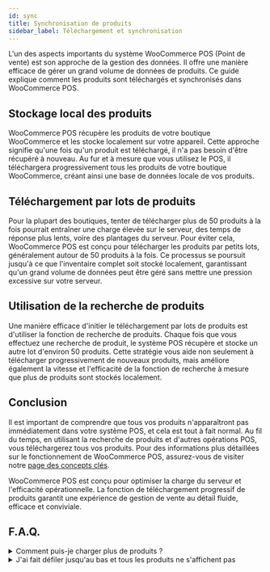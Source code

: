 ```yaml
---
id: sync
title: Synchronisation de produits
sidebar_label: Téléchargement et synchronisation
---
```


L'un des aspects importants du système WooCommerce POS (Point de vente) est son approche de la gestion des données. Il offre une manière efficace de gérer un grand volume de données de produits. Ce guide explique comment les produits sont téléchargés et synchronisés dans WooCommerce POS.

## Stockage local des produits

WooCommerce POS récupère les produits de votre boutique WooCommerce et les stocke localement sur votre appareil. Cette approche signifie qu'une fois qu'un produit est téléchargé, il n'a pas besoin d'être récupéré à nouveau. Au fur et à mesure que vous utilisez le POS, il téléchargera progressivement tous les produits de votre boutique WooCommerce, créant ainsi une base de données locale de vos produits.

## Téléchargement par lots de produits

Pour la plupart des boutiques, tenter de télécharger plus de 50 produits à la fois pourrait entraîner une charge élevée sur le serveur, des temps de réponse plus lents, voire des plantages du serveur. Pour éviter cela, WooCommerce POS est conçu pour télécharger les produits par petits lots, généralement autour de 50 produits à la fois. Ce processus se poursuit jusqu'à ce que l'inventaire complet soit stocké localement, garantissant qu'un grand volume de données peut être géré sans mettre une pression excessive sur votre serveur.

## Utilisation de la recherche de produits

Une manière efficace d'initier le téléchargement par lots de produits est d'utiliser la fonction de recherche de produits. Chaque fois que vous effectuez une recherche de produit, le système POS récupère et stocke un autre lot d'environ 50 produits. Cette stratégie vous aide non seulement à télécharger progressivement de nouveaux produits, mais améliore également la vitesse et l'efficacité de la fonction de recherche à mesure que plus de produits sont stockés localement.

## Conclusion

Il est important de comprendre que tous vos produits n'apparaîtront pas immédiatement dans votre système POS, et cela est tout à fait normal. Au fil du temps, en utilisant la recherche de produits et d'autres opérations POS, vous téléchargerez tous vos produits. Pour des informations plus détaillées sur le fonctionnement de WooCommerce POS, assurez-vous de visiter notre [page des concepts clés](/#key-concepts).

WooCommerce POS est conçu pour optimiser la charge du serveur et l'efficacité opérationnelle. La fonction de téléchargement progressif de produits garantit une expérience de gestion de vente au détail fluide, efficace et conviviale.

## F.A.Q.

<details>

<summary>Comment puis-je charger plus de produits ?</summary>

La synchronisation des produits dans le POS peut être déclenchée de plusieurs manières :

- Lorsque le POS est chargé pour la première fois.
- Chaque fois que vous effectuez une recherche de produit.
- En appliquant un filtre, par exemple, par catégorie ou par étiquette.
- En faisant défiler jusqu'au bas de la liste des produits.
- En appuyant manuellement sur le bouton de synchronisation.
- De plus, le POS se synchronisera automatiquement toutes les 10 minutes.

Une fois que tous les produits sont téléchargés, les futures synchronisations ne récupéreront que les produits qui ont été mis à jour depuis la dernière synchronisation.

</details>

<details>

<summary>
  J'ai fait défiler jusqu'au bas et tous les produits ne s'affichent pas
</summary>

Il pourrait y avoir plusieurs raisons pour lesquelles tous les produits ne s'affichent pas :

- Le POS masquera par défaut les articles hors stock. Ce paramètre peut être modifié dans les paramètres d'affichage des produits si vous souhaitez afficher les articles hors stock.

- L'API REST de WooCommerce est uniquement compatible avec les types de produits standard de WooCommerce, qui sont simples, variables, groupés et externes. Si vous utilisez un type de produit personnalisé, il se peut qu'il ne s'affiche pas dans le POS.

</details>
